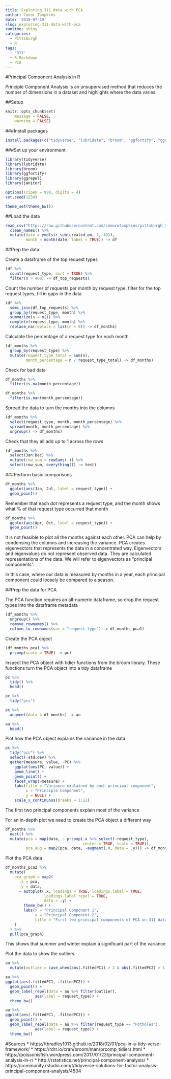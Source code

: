 ```yaml
---
title: Exploring 311 data with PCA
author: Conor Tompkins
date: '2018-07-19'
slug: exploring-311-data-with-pca
runtime: shiny
categories:
  - Pittsburgh
  - R
tags:
  - '311'
  - R Markdown
  - PCA
---
```

#Principal Component Analysis in R

Principle Component Analysis is an unsupervised method that reduces the number of dimensions in a dataset and highlights where the data varies.

##Setup
```r
knitr::opts_chunk$set(
	message = FALSE,
	warning = FALSE)
```

###Install packages
```r
install.packages(c("tidyverse", "lubridate", "broom", "ggfortify", "ggrepel", "janitor"))
```

###Set up your environment
```r
library(tidyverse)
library(lubridate)
library(broom)
library(ggfortify)
library(ggrepel)
library(janitor)

options(scipen = 999, digits = 4)
set.seed(1234)

theme_set(theme_bw())
```

##Load the data
```r
read_csv("https://raw.githubusercontent.com/conorotompkins/pittsburgh_311/master/data/pittsburgh_311.csv", progress = FALSE) %>% 
  clean_names() %>% 
  mutate(date = ymd(str_sub(created_on, 1, 10)),
         month = month(date, label = TRUE)) -> df
```

##Prep the data

Create a dataframe of the top request types
```r
(df %>% 
  count(request_type, sort = TRUE) %>% 
  filter(n > 400) -> df_top_requests)
```

Count the number of requests per month by request type, filter for the top request types, fill in gaps in the data
```r
(df %>%
  semi_join(df_top_requests) %>% 
  group_by(request_type, month) %>% 
  summarize(n = n()) %>% 
  complete(request_type, month) %>% 
  replace_na(replace = list(n = 0)) -> df_months)
```

Calculate the percentage of a request type for each month
```r
(df_months %>% 
  group_by(request_type) %>% 
  mutate(request_type_total = sum(n),
         month_percentage = n / request_type_total) -> df_months)
```

Check for bad data
```r
df_months %>% 
  filter(is.na(month_percentage))

df_months %>% 
  filter(is.nan(month_percentage))
```

Spread the data to turn the months into the columns
```r
(df_months %>% 
  select(request_type, month, month_percentage) %>% 
  spread(month, month_percentage) %>% 
  ungroup() -> df_months)
```

Check that they all add up to 1 across the rows
```r
(df_months %>% 
  select(Jan:Dec) %>% 
  mutate(row_sum = rowSums(.)) %>% 
  select(row_sum, everything()) -> test)
```

###Perform basic comparisons
```r
df_months %>% 
  ggplot(aes(Jan, Jul, label = request_type)) +
  geom_point()
```

Remember that each dot represents a request type, and the month shows what % of that request type occurred that month

```r
df_months %>% 
  ggplot(aes(Apr, Oct, label = request_type)) +
  geom_point()
```

It is not feasible to plot all the months against each other. PCA can help by condensing the columns and increasing the variance. PCA creates eigenvectors that represents the data in a concentrated way. Eigenvectors and eigenvalues do not represent observed data. They are calculated representations of the data. We will refer to eigenvectors as "principal components".

In this case, where our data is measured by months in a year, each principal component could loosely be compared to a season.  

##Prep the data for PCA

The PCA function requires an all-numeric dataframe, so drop the request types into the dataframe metadata
```r
(df_months %>% 
  ungroup() %>% 
  remove_rownames() %>% 
  column_to_rownames(var = "request_type") -> df_months_pca1)
```

Create the PCA object
```r
(df_months_pca1 %>% 
  prcomp(scale = TRUE) -> pc)
```

Inspect the PCA object with tidier functions from the broom library. These functions turn the PCA object into a tidy dataframe
```r
pc %>% 
  tidy() %>% 
  head()
```

```r
pc %>% 
  tidy("pcs")
```

```r
pc %>% 
  augment(data = df_months) -> au

au %>% 
  head()
```

Plot how the PCA object explains the variance in the data
```r
pc %>% 
  tidy("pcs") %>%
  select(-std.dev) %>% 
  gather(measure, value, -PC) %>% 
    ggplot(aes(PC, value)) +
    geom_line() +
    geom_point() +
    facet_wrap(~measure) +
    labs(title = "Variance explained by each principal component",
         x = "Principle Component",
         y = NULL) +
    scale_x_continuous(breaks = 1:12)
```

The first two principal components explain most of the variance

For an in-depth plot we need to create the PCA object a different way
```r
df_months %>% 
  nest() %>% 
  mutate(pca = map(data, ~ prcomp(.x %>% select(-request_type), 
                                  center = TRUE, scale = TRUE)),
         pca_aug = map2(pca, data, ~augment(.x, data = .y))) -> df_months_pca2
```

Plot the PCA data
```r
df_months_pca2 %>%
  mutate(
    pca_graph = map2(
      .x = pca,
      .y = data,
      ~ autoplot(.x, loadings = TRUE, loadings.label = TRUE,
                 loadings.label.repel = TRUE,
                 data = .y) +
        theme_bw() +
        labs(x = "Principal Component 1",
             y = "Principal Component 2",
             title = "First two principal components of PCA on 311 dataset")
    )
  ) %>%
  pull(pca_graph)
```

This shows that summer and winter explain a significant part of the variance

Plot the data to show the outliers
```r
au %>% 
  mutate(outlier = case_when(abs(.fittedPC1) > 2 & abs(.fittedPC2) > 1.5 ~ TRUE)) -> au

au %>% 
ggplot(aes(.fittedPC1, .fittedPC2)) +
  geom_point() +
  geom_label_repel(data = au %>% filter(outlier),
             aes(label = request_type)) +
  theme_bw()
```

```r
au %>% 
ggplot(aes(.fittedPC1, .fittedPC2)) +
  geom_point() +
  geom_label_repel(data = au %>% filter(request_type == "Potholes"),
             aes(label = request_type)) +
  theme_bw()
```


#Sources
* https://tbradley1013.github.io/2018/02/01/pca-in-a-tidy-verse-framework/
* https://rdrr.io/cran/broom/man/prcomp_tidiers.html
* https://poissonisfish.wordpress.com/2017/01/23/principal-component-analysis-in-r/
* http://rstatistics.net/principal-component-analysis/
* https://community.rstudio.com/t/tidyverse-solutions-for-factor-analysis-principal-component-analysis/4504

